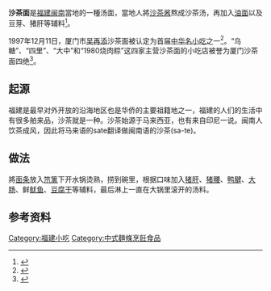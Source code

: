 {{noteTA
|1=zh-cn:小吃; zh-hk:小食;zh-mo:小食; zh-tw:小吃;
}}

{{Min-nan
| title     = 沙茶面
| img       = [[File:Shachamian.JPG|250px]]
| caption   = 加了辅料的沙茶面
| choan-han = 沙茶麵
| han-lo    = <!-- 閩南語漢羅書寫 -->
| choan-lo  = Sa-te-mī
}}
'''沙茶面'''是[[福建|福建]][[闽南|闽南]]當地的一種汤面，當地人將[[沙茶酱|沙茶酱]]熬成沙茶汤，再加入[[油面|油面]]以及豆芽、猪肝等辅料<ref>{{cite web | publisher=厦门市人民政府 | url=http://www.xiamen.gov.cn/ly/lyfw/xmms/200709/t20070929_185657.htm | title=特色小吃—沙茶面 | accessdate=2009-03-14 | archive-date=2015-02-04 | archive-url=https://web.archive.org/web/20150204032234/http://www.xiamen.gov.cn/ly/lyfw/xmms/200709/t20070929_185657.htm | dead-url=no }}</ref>。

1997年12月11日，厦门市[[吴再添|吴再添]]沙茶面被认定为首届[[中华名小吃|中华名小吃]]之一<ref>{{cite book|editor=厦门市地方志编纂委员会|title=厦门市志|publisher=方志出版社|date=2004-1|location=北京|url=http://www.fjsq.gov.cn:88/showtext.asp?ToBook=3153&index=19&|isbn=7-80192-026-0}}{{dead link|date=2018年3月 |bot=InternetArchiveBot |fix-attempted=yes }}</ref>。“乌糖”、“四里”、“大中”和“1980烧肉粽”这四家主营沙茶面的小吃店被誉为厦门沙茶面四绝<ref>{{cite news | publisher=泉州晚报 | url=http://www.qzwb.com/gb/content/2006-09/15/content_2228339.htm | date=2006-09-15 | title=盛名在外沙茶面 | accessdate=2009-03-14 | deadurl=yes | archiveurl=https://web.archive.org/web/20090322030443/http://www.qzwb.com/gb/content/2006-09/15/content_2228339.htm | archivedate=2009-03-22 }}</ref>。

== 起源 ==
{{unreferenced section}}
福建是最早对外开放的沿海地区也是华侨的主要祖籍地之一，福建的人们的生活中有很多舶来品，沙茶就是一种。沙茶始源于马来西亚，也有来自印尼一说。闽南人饮茶成风，因此将马来语的sate翻译做闽南语的沙茶(sa-te)。

== 做法 ==
將[[面条|面条]]放入[[笊篱|笊篱]]下开水锅烫熟，捞到碗里，根据口味加入[[猪肝|猪肝]]、[[猪腰|猪腰]]、[[鸭腱|鸭腱]]、[[大肠|大肠]]、鲜[[鱿鱼|鱿鱼]]、[[豆腐干|豆腐干]]等辅料，最后淋上一直在大锅里滚开的汤料。

== 参考资料 ==
{{reflist}}

[[Category:福建小吃|Category:福建小吃]]
[[Category:中式麵條烹飪食品|Category:中式麵條烹飪食品]]
{{food-stub}}